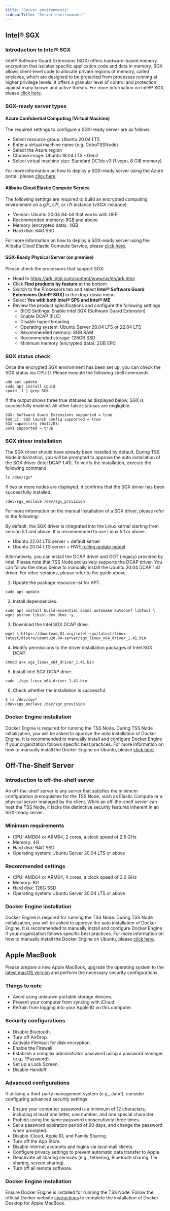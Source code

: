 ```yaml
---
title: "Server environments"
sidebarTitle: "Server environments"
---
```


## Intel® SGX

### Introduction to Intel® SGX

Intel® Software Guard Extensions (SGX) offers hardware-based memory encryption that isolates specific application code and data in memory. SGX allows client-level code to allocate private regions of memory, called enclaves, which are designed to be protected from processes running at higher privilege levels. It offers a granular level of control and protection against many known and active threats. For more information on Intel® SGX, please [click here](https://www.intel.com/content/www/us/en/developer/tools/software-guard-extensions/overview.html). 

### SGX-ready server types

#### Azure Confidential Computing (Virtual Machine)

The required settings to configure a SGX-ready server are as follows:

- Select resource group: Ubuntu 20.04 LTS 
- Enter a virtual machine name (e.g. CoboTSSNode)
- Select the Azure region
- Choose image: Ubuntu 18.04 LTS - Gen2
- Select virtual machine size: Standard DC1ds v3 (1 vcpu, 8 GiB memory)

For more information on how to deploy a SGX-ready server using the Azure portal, please [click here](https://learn.microsoft.com/en-us/azure/confidential-computing/quick-create-portal).

#### Alibaba Cloud Elastic Compute Service

The following settings are required to build an encrypted computing environment on a g7t, c7t, or r7t instance (vSGX instance):

- Version: Ubuntu 20.04 64-bit that works with UEFI  
- Recommended memory: 8GB and above
- Memory (encrypted data): 4GB 
- Hard disk: 64G SSD

For more information on how to deploy a SGX-ready server using the Alibaba Cloud Elastic Compute Service, please [click here](https://www.alibabacloud.com/help/en/ecs/user-guide/build-an-sgx-encrypted-computing-environment).

#### SGX-Ready Physical Server (on premise)  

Please check the processors that support SGX: 

- Head to [https://ark.intel.com/content/www/us/en/ark.html ](https://ark.intel.com/content/www/us/en/ark.html)
- Click **Find products by feature** at the bottom
- Switch to the Processors tab and select **Intel® Software Guard Extensions (Intel® SGX)** in the drop-down menu.
- Select **Yes with both Intel® SPS and Intel® ME**
- Review the product specifications and configure the following settings
  - BIOS Settings: Enable Intel SGX (Software Guard Extension)
  - Enable DCAP (FLC)
  - Disable hyperthreading
  - Operating system: Ubuntu Server 20.04 LTS or 22.04 LTS
  - Recommended memory: 8GB RAM 
  - Recommended storage: 128GB SSD 
  - Minimum memory (encrypted data): 2GB EPC

### SGX status check

Once the encrypted SGX environment has been set up, you can check the SGX status via CPUID. Please execute the following shell commands.

```
udo apt update
sudo apt install cpuid
cpuid -1 | grep SGX
```

If the output shows three true statuses as displayed below, SGX is successfully enabled. All other false statuses are negligible.

```
SGX: Software Guard Extensions supported = true
SGX_LC: SGX launch config supported = true
SGX capability (0x12/0):
SGX1 supported = true
```

### **SGX driver installation**

The SGX driver should have already been installed by default. During TSS Node initialization, you will be prompted to approve the auto installation of the SGX driver (Intel DCAP 1.41). To verify the installation, execute the following command.

```
ls /dev/sgx*
```

If two or more nodes are displayed, it confirms that the SGX driver has been successfully installed.

```
/dev/sgx_enclave /dev/sgx_provision
```

For more information on the manual installation of a SGX driver, please refer to the following:

By default, the SGX driver is integrated into the Linux kernel starting from version 5.1 and above. It is recommended to use Linux 5.1 or above.

- Ubuntu 22.04 LTS server + default kernel
- Ubuntu 20.04 LTS server + HWE[ rolling update model](https://wiki.ubuntu.com/Kernel/LTSEnablementStack)

Alternatively, you can install the DCAP driver and OOT (legacy) provided by Intel. Please note that TSS Node exclusively supports the DCAP driver. You can follow the steps below to manually install the Ubuntu 20.04 DCAP 1.41 driver. For other versions, please refer to the guide above.

1. Update the package resource list for APT.

```
sudo apt update
```

2. Install dependencies.

```
sudo apt install build-essential ocaml automake autoconf libtool \
wget python libssl-dev dkms -y
```

3. Download the Intel SGX DCAP drive. 

```
wget \ https://download.01.org/intel-sgx/latest/linux-latest/distro/ubuntu20.04-server/sgx_linux_x64_driver_1.41.bin
```

4. Modify permissions to the driver installation packages of Intel SGX DCAP.

```
chmod a+x sgx_linux_x64_driver_1.41.bin
```

5. Install Intel SGX DCAP drive. 

```
sudo ./sgx_linux_x64_driver_1.41.bin
```

6. Check whether the installation is successful.

```
$ ls /dev/sgx*
/dev/sgx_enclave /dev/sgx_provision
```

### **Docker Engine installation**

Docker Engine is required for running the TSS Node. During TSS Node initialization, you will be asked to approve the auto installation of Docker Engine. It is recommended to manually install and configure Docker Engine if your organization follows specific best practices. For more information on how to manually install the Docker Engine on Ubuntu, please [click here](https://docs.docker.com/engine/install/ubuntu/).

## Off-The-Shelf Server

### **Introduction to off-the-shelf server**

An off-the-shelf server is any server that satisfies the minimum configuration prerequisites for the TSS Node, such as Elastic Compute or a physical server managed by the client. While an off-the-shelf server can host the TSS Node, it lacks the distinctive security features inherent in an SGX-ready server.

### **Minimum requirements**

- CPU: AMD64 or ARM64, 2 cores, a clock speed of 2.5 GHz 
- Memory: 4G
- Hard disk: 64G SSD
- Operating system: Ubuntu Server 20.04 LTS or above

### **Recommended settings** 

- CPU: AMD64 or ARM64, 4 cores, a clock speed of 3.0 GHz 
- Memory: 8G
- Hard disk: 128G SSD
- Operating system: Ubuntu Server 20.04 LTS or above

### **Docker Engine installation**

Docker Engine is required for running the TSS Node. During TSS Node initialization, you will be asked to approve the auto installation of Docker Engine. It is recommended to manually install and configure Docker Engine if your organization follows specific best practices. For more information on how to manually install the Docker Engine on Ubuntu, please [click here](https://docs.docker.com/engine/install/ubuntu/).

## Apple MacBook

Please prepare a new Apple MacBook, upgrade the operating system to the [latest macOS version](https://support.apple.com/en-sg/109033) and perform the necessary security configurations.

### **Things to note**

- Avoid using unknown portable storage devices. 
- Prevent your computer from syncing with iCloud. 
- Refrain from logging into your Apple ID on this computer.

### **Security configurations**

- Disable Bluetooth.
- Turn off AirDrop.
- Activate FileVault for disk encryption.
- Enable the Firewall.
- Establish a complex administrator password using a password manager (e.g., 1Password).
- Set up a Lock Screen.
- Disable Handoff.

### **Advanced configurations**

If utilizing a third-party management system (e.g., Jamf), consider configuring advanced security settings:

- Ensure your computer password is a minimum of 12 characters, including at least one letter, one number, and one special character.
- Prohibit using the same password consecutively three times.
- Set a password expiration period of 90 days, and change the password when prompted.
- Disable iCloud, Apple ID, and Family Sharing.
- Turn off the App Store.
- Disable internet accounts and logins via local mail clients.
- Configure privacy settings to prevent automatic data transfer to Apple.
- Deactivate all sharing services (e.g., tethering, Bluetooth sharing, file sharing, screen sharing).
- Turn off all remote software.

### **Docker Engine installation**

Ensure Docker Engine is installed for running the TSS Node. Follow the official Docker website [instructions](https://docs.docker.com/desktop/install/mac-install/) to complete the installation of Docker Desktop for Apple MacBook.